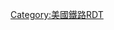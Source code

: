 {{Routemap
|title = 加州列車
|inline = <includeonly>yes</includeonly>
|style = white-space:nowrap;
|navbar = 加州列車RDT
|navbar pos = 2
|map =
utdCONTgq\utSTR2+r\utSTRc3\utCONTg@G~~ ~~ ~~{{BSsplit|{{rmri|U|s}} [[舊金山灣區捷運系統|BART]]<small>往[[奧克蘭 (加利福尼亞州)|奧克蘭]]</small>|{{rmri|L|s}} [[舊金山輕軌]]|4=i}}
d\utSTR+l!~utSTRc1\utKRZq2+4t!~exBLa!~lINTACC\utSTRr!~utSTRc3~~ ~~ ~~{{BSto|[[內河碼頭站|內河碼頭]]|經行人隧道}}
d\exELCa\utSTR!~MFADEf\exBLe!~extKINTa!~utSTRc1\uLSTR+4!~utÜWu4\~~ ~~ ~~{{BSto|[[跨灣轉運中心|跨灣]]|計劃中}}
d\exlGRZ\extKRW+l\extKRWr\utSTR\~~ ~~ ~~{{BSto|{{link-en|市中心鐵路延線|Downtown Rail Extension}}|計劃中|it=all}}
d\exELC\extBHF\KBHFa!~lINTACC!~HUBaq\uBHF!~HUBeq\~~{{BScvt|0.2}}~~[[舊金山第4及國王街站|舊金山]]~~ ~~{{rint|sanfrancisco|metro}}
d\exlGRZ\extKRWl\extKRWg+r!~STR\uLSTR!~MFADEf\
d\exlGRZ!~MFADEf\\TUNNEL1\\
RP4e\STR!~lvHSTq!~RP4q\dRP4q~~{{BScvt|1.9}}~~[[22街站 (舊金山)|22街]]~~下穿{{jct|state=CA|I|280|rdt=T}}
d\eHST~~ ~~ ~~{{BSto|{{link-en|保羅大道站|Paul Avenue station|奧克代爾}}|計劃中}}
d\tSTRa
\d\tHSTea!~exlHST!~uSTRc2\uLSTR3!~MFADEg~~{{BScvt|4.1}}~~ ~~{{BSto|{{link-en|保羅大道站|Paul Avenue station|保羅大道}}|已關閉}}
d\uSTRc2\mtKRZ3+1\uSTRc4~~ ~~ ~~''{{link-en|第三街輕軌計劃|Third Street Light Rail Project|舊金山輕軌延線}}''
d\uENDE2+1xe\tSTRe!~uexSTRc3!~uSTRc4\
d\uexSTRc1\uexENDE4!~exlINT!~HSTACC\~~{{BScvt|5.2}}~~[[灣岸站 (加州列車)|灣岸]]
d\STR+GRZq~~ ~~ ~~{{BSsplit|line=-|[[舊金山]]|[[聖馬特奧縣 (加利福尼亞州)|聖馬特奧縣]]}}
d\eHST~~{{BScvt|8.6}}~~ ~~{{BSto|{{link-en|布特勒路站|Butler Road station|布特勒路}}|已關閉}}
d\utSTR2!~MFADEg\HST!~lhSTRa@f!~utSTRc3\~~{{BScvt|9.3}}~~[[南舊金山站 (加州列車)|南舊金山]]
d\utSTRc1\utSTR2+4!~hHSTACC\utSTRc3~~{{BScvt|11.6}}~~[[聖布魯諾站 (加州列車)|聖布魯諾]]
\d\STR+GRZq!~lhSTRe@g!~utSTRc1\utLSTR+4~~ ~~ ~~{{BSsplit|line=-|第1收費區|第2收費區}}
\d\ACC!~lINTACC-L\uKBHFCCe!~lINTACC-R~~{{BScvt|13.7}}~~[[密爾布瑞站|密爾布瑞]]~~ ~~{{rint|bart}} {{rint|air|link=舊金山國際機場}}
d\pHST~~{{BScvt|15.2}}~~{{BSto|[[百老匯站|百老匯]]|只限週末}}
d\HSTACC~~{{BScvt|16.3}}~~[[伯靈格姆站|伯靈格姆]]
d\HSTACC~~{{BScvt|17.9}}~~[[聖馬特奧站|聖馬特奧]]
d\HSTACC~~{{BScvt|19.1}}~~[[海沃德公園站|海沃德公園]]
d\eHST~~{{BScvt|20.0}}~~ ~~{{BSto|{{link-en|海灣草原站|Bay Meadows station|海灣草原}}|已關閉}}
d\HSTACC~~{{BScvt|20.3}}~~[[希爾斯戴爾站|希爾斯戴爾]]
d\HSTACC!~lhSTRa@g~~{{BScvt|21.9}}~~[[貝爾蒙特站|貝爾蒙特]]
d\HSTACC!~lhSTRe@f~~{{BScvt|23.2}}~~[[聖卡洛斯站|聖卡洛斯]]
d\INTACC~~{{BScvt|25.4}}~~[[紅木城站|紅木城]]~~ ~~[[File:BSicon TIME.svg|16px]]{{BSsplit|限时|换乘|align=center}}
d\STR+GRZq~~ ~~ ~~{{BSsplit|line=-|第2收費區|第3收費區}}
-startCollapsible-collapsed-replace
\\d\eABZgl+l\exCONTfq~~{{0|00.0 km}}~~{{BSto|{{link-en|頓巴頓鐵路走廊|Dumbarton Rail Corridor|頓巴頓延線}}|（計劃中）|it=all}}
\\d\eABZgl+l\exSTR+r~~{{0|00.0 km}}~~{{BSto|{{link-en|頓巴頓鐵路走廊|Dumbarton Rail Corridor|頓巴頓延線}}|（計劃中）|it=off}}
\\d\STR\exHST~~楊柳路
\\d\STR\exhKRZWae!~lGRZ3+l~~{{BSsplit|line=-|[[聖馬特奧縣 (加利福尼亞州)|聖馬特奧縣]]|[[阿拉米達縣]]}}
\\d\STR\exHST~~[[紐華克 (加利福尼亞州)|紐華克]]
\\d\STR\exHST~~{{link-en|費利蒙站|Fremont station|費利蒙-中央城}}
\\d\STR\exKINTe~~ ~~[[聯合市站|聯合市]]~~ ~~{{rint|bart}}
-endCollapsible-
d\pHST~~{{BScvt|27.8}}~~{{BSto|[[艾瑟頓站|艾瑟頓]]|只限週末}}
d\HSTACC~~{{BScvt|28.9}}~~[[門洛公園站|門洛公園]]
d\STR!~lGRZr+1~~ ~~ ~~{{BSsplit|line=-|[[聖馬特奧縣 (加利福尼亞州)|聖馬特奧縣]]|[[聖塔克拉拉縣]]}}
d\ACC~~{{BScvt|30.1}}~~[[帕羅奧圖站|帕羅奧圖]]
d\pHST~~{{BScvt|30.8}}~~{{BSto|{{link-en|史丹福站|Stanford station|史丹福}}|只限舉辦活動期間}}
d\HSTACC~~{{BScvt|31.8}}~~[[加利福尼亞大街站|加利福尼亞大街]]
d\HSTACC~~{{BScvt|34.1}}~~[[聖安東尼奧站|聖安東尼奧]]
d\eHST~~{{BScvt|34.9}}~~ ~~{{BSto|{{link-en|卡斯特羅站 (加州列車)|Castro station (Caltrain)|卡斯特羅}}|已關閉}}
\d\ACC!~lINTACC-L\uKINTa!~lINTACC-R~~{{BScvt|36.1}}~~[[山景城市中心站|山景城]]~~ ~~{{rint|santaclara}}
\d\HSTACC\uLSTR!~MFADEf~~{{BScvt|38.8}}~~[[森尼維爾站|森尼維爾]]
d\STR+GRZq~~ ~~ ~~{{BSsplit|line=-|第3收費區|第4收費區}}
d\HSTACC~~{{BScvt|40.8}}~~[[羅倫斯站|羅倫斯]]
\d\ABZg+l\CONTfq~~ ~~ ~~{{BSsplit|[[美鐵]]往{{link-en|奧本站|Auburn station (California)|奧本}}|[[阿爾塔蒙特走廊特快|ACE]]往{{link-en|羅伯特·J·卡布拉爾站|Robert J. Cabral Station|斯托克頓}}|4=i}}
d\HSTACC~~{{BScvt|44.3}}~~[[聖塔克拉拉站 (加利福尼亞州)|聖塔克拉拉]]~~ ~~{{rint|us|amtrak}} {{rint|ace}} {{rint|air|link=諾曼·峰田聖荷西國際機場}}
d\cSTRc2!~pHST\dABZg3\c~~{{BScvt|45.7}}~~[[學院公園站|學院公園]]
d\STR2+1!~lv-DST\dSTR!~STRc34\uv-LSTR!~MFADEg~~{{link-en|加州列車中央設備維修及運作設施|Caltrain Centralized Equipment Maintenance and Operations Facility|CEMOF}}
d\uBS2c2\cSTRc1!~uSTR3h+l\d!~ldMKRZo!~dABZg+4\c\uABZgr
\c\umvINT\c\uLSTR~~{{BScvt|46.9}}~~[[聖何塞狄里登站|聖何塞狄里登]]~~{{rint|santaclara}} {{rint|us|amtrak}} {{rint|ace}}
\c\udCONTf\dSTR\c\uLSTR~~ ~~ ~~''{{link-en|山景－溫徹斯特線|Mountain View–Winchester (VTA)|VTA}}往{{link-en|溫徹斯特轉運中心|Winchester Transit Center|溫徹斯特}}''
c\c!~exlGRZ!~MFADEg\uBS2c2\uSTR3h+l!~lMKRZo!~STR\uSTRr~~ ~~ ~~''{{link-en|明礬岩－聖特雷薩線|Alum Rock–Santa Teresa (VTA)|VTA}}往{{link-en|明礬岩轉運中心|Alum Rock Transit Center|明礬岩}}''
exELCe\umvINT\~~{{BScvt|49.1}}~~[[塔米恩站|塔米恩]]~~ ~~{{rint|santaclara}}
d\uldCONTf@G!~dGRZq\dSTR+GRZq\dGRZq~~ ~~ ~~{{BSsplit|line=-|第4收費區|第5收費區}}~~↓ {{BSsplit|仅限|工作日|align=center}}
d\HSTACC~~{{BScvt|52.4}}~~[[議會站|議會]]
d\HSTACC~~{{BScvt|55.7}}~~[[興旺山站|興旺山]]
d\STR+GRZq~~ ~~ ~~{{BSsplit|line=-|第5收費區|第6收費區}}
d\HSTACC~~{{BScvt|67.5}}~~[[摩根山丘站|摩根山丘]]
d\HSTACC~~{{BScvt|71.2}}~~[[聖馬丁站 (加州列車)|聖馬丁]]
d\HSTACC~~{{BScvt|77.4}}~~[[吉爾羅伊站|吉爾羅伊]]
d\STR+GRZq~~{{BSsplit|[[聖塔克拉拉縣]]|[[蒙特雷縣]]|line=1}}
d\eHSTACC~~ ~~ ~~{{BSto|帕哈羅／沃特森城|計劃中}}
d\eHSTACC~~ ~~ ~~{{BSto|卡斯特羅城|計劃中}}
d\eACC~~ ~~ ~~{{BSto|{{link-en|薩利納斯站|Salinas station|薩利納斯}}|2021年啟用}}~~{{rint|us|amtrak}}
d\CONTf@F~~ ~~ ~~''[[海岸星光號列車|美鐵]]<small>往[[洛杉磯聯合車站|洛杉磯]]</small>''
}}<noinclude>
{{rdt intro|[[加州列車]]}}
[[Category:美國鐵路RDT]]
</noinclude>